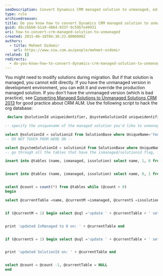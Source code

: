 ```yaml
---
seoDescription: Convert Dynamics CRM managed solution to unmanaged, edit and override production managed solution with a script.
type: rule
archivedreason:
title: Do you know how to convert Dynamics CRM managed solution to unmanaged?
guid: d8ccbbb0-b1a9-4864-933f-9c59b7e49931
uri: how-to-convert-crm-managed-solution-to-unmanaged
created: 2015-06-18T04:36:23.0000000Z
authors:
  - title: Mehmet Ozdemir
    url: https://www.ssw.com.au/people/mehmet-ozdemir
related: []
redirects:
  - do-you-know-how-to-convert-dynamics-crm-managed-solution-to-unmanaged
---
```


You might need to modify solutions during migration. But if that solution is managed, you cannot edit directly. If you have the unmanaged version in development environment, you can edit it and override the production managed solution.
If you don't have the unmanaged version (which is bad practice), see [Converting Managed Solutions to Unmanaged Solutions CRM 2013](https://community.dynamics.com/blogs/post/?postid=ea7fcf84-35e3-4047-94f9-d4a0c0e4e4a9) for good practice about CRM ALM. Use the following script to hack the org database:

```sql
 declare @solutionId uniqueidentifier, @systemSolutionId uniqueidentifier

-- specify the uniquename of the managed solution you'd like to unmanage here it is StagingOrg

select @solutionId = solutionid from SolutionBase where UniqueName='Your solution name'
-- DO NOT TOUCH FROM HERE ON --

select @systemSolutionId = solutionid from SolutionBase where UniqueName='Active' update PublisherBase set IsReadonly=0 where PublisherId in (select PublisherId from SolutionBase where SolutionId=@solutionId) print 'updated publisher' declare @tables table (id int identity, name nvarchar(100), ismanaged bit, issolution bit) declare @count int, @currentTable nvarchar(100), @currentM bit, @currentS bit, @sql nvarchar(max)
-- go through all the tables that have the ismanaged/solutionid flag, find the related records for the current solution and move them to the crm active solution.

insert into @tables (name, ismanaged, issolution) select name, 1, 0 from sysobjects where id in (select id from syscolumns where name in ('IsManaged')) and type='U' order by name


insert into @tables (name, ismanaged, issolution) select name, 0, 1 from sysobjects where id in (select id from syscolumns where name in ('SolutionId')) and type='U' and name not in ('SolutionComponentBase') and name not like '%ribbon%' -- ignore this table because it doesn't make a difference. it does cause dependency errors on the exported solution but we can manually edit the xml for that. order by name


select @count = count(*) from @tables while (@count > 0)
begin

select @currentTable =name, @currentM =ismanaged, @currentS =issolution from @tables where id=@count


if (@currentM = 1) begin select @sql ='update ' + @currentTable + ' set IsManaged=0 where SolutionId=N''' + cast(@solutionId as nvarchar(100)) + '''' exec (@sql)


print 'updated IsManaged to 0 on: ' + @currentTable end


if (@currentS = 1) begin select @sql ='update ' + @currentTable + ' set SolutionId=N''' + cast(@systemSolutionId as nvarchar(100)) + ''' where SolutionId=N''' + cast(@solutionId as nvarchar(100)) + '''' exec (@sql)


print 'updated SolutionId on: ' + @currentTable end


select @count = @count -1, @currentTable = NULL
end
```